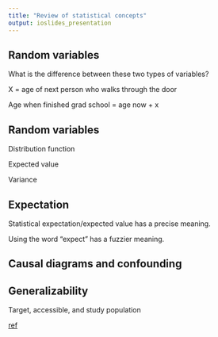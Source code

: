 ```yaml
---
title: "Review of statistical concepts"
output: ioslides_presentation
---
```


## Random variables

What is the difference between these two types of variables?

X = age of next person who walks through the door

Age when finished grad school = age now + x

## Random variables

Distribution function

Expected value

Variance

## Expectation

Statistical expectation/expected value has a precise meaning.

Using the word "expect" has a fuzzier meaning.

## Causal diagrams and confounding

## Generalizability

Target, accessible, and study population

[ref](http://www.socialresearchmethods.net/kb/sampterm.php)